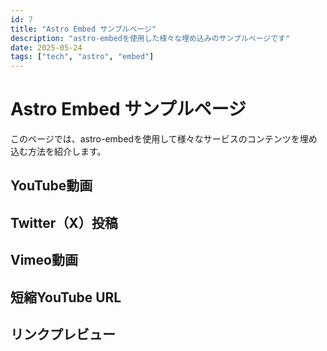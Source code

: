 ```yaml
---  
id: 7  
title: "Astro Embed サンプルページ"  
description: "astro-embedを使用した様々な埋め込みのサンプルページです"  
date: 2025-05-24  
tags: ["tech", "astro", "embed"]  
---
```

  

# Astro Embed サンプルページ  
  
このページでは、astro-embedを使用して様々なサービスのコンテンツを埋め込む方法を紹介します。  
  
## YouTube動画  
  
<YouTube id="dQw4w9WgXcQ" playlabel="Play" />
  
## Twitter（X）投稿  
  
<Tweet id="https://x.com/kechiiin_/status/1926112141943136673" />
  
## Vimeo動画  
  
<Vimeo id="32001208" />
  
## 短縮YouTube URL  
  
<YouTube id="dQw4w9WgXcQ" playlabel="Play" />
  
## リンクプレビュー  
  
<LinkPreview id="https://www.amazon.co.jp/" />
